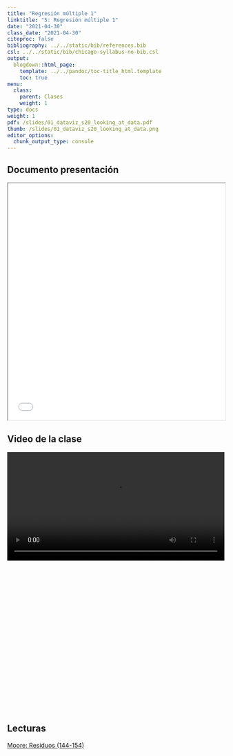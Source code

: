 ```yaml
---
title: "Regresión múltiple 1"
linktitle: "5: Regresión múltiple 1"
date: "2021-04-30"
class_date: "2021-04-30"
citeproc: false
bibliography: ../../static/bib/references.bib
csl: ../../static/bib/chicago-syllabus-no-bib.csl
output:
  blogdown::html_page:
    template: ../../pandoc/toc-title_html.template
    toc: true
menu:
  class:
    parent: Clases
    weight: 1
type: docs
weight: 1
pdf: /slides/01_dataviz_s20_looking_at_data.pdf
thumb: /slides/01_dataviz_s20_looking_at_data.png
editor_options:
  chunk_output_type: console
---
```


## Documento presentación


<iframe src=/slides/05-regmul1/05_regmul1.html height="550" width=100% allowfullscreen="true">
</iframe>

## Video de la clase
 
<div style="width: 100%; height: 600px; overflow: hidden;">
<video  style="width: 100%;" controls>
<source src="https://www.dropbox.com/s/gst81azvalrqp83/05-regmul1.mkv?raw=1" type="video/mp4">
</video>
</div>

## Lecturas

[Moore: Residuos (144-154)](/docs/lecturas/moore_residuos.pdf)
